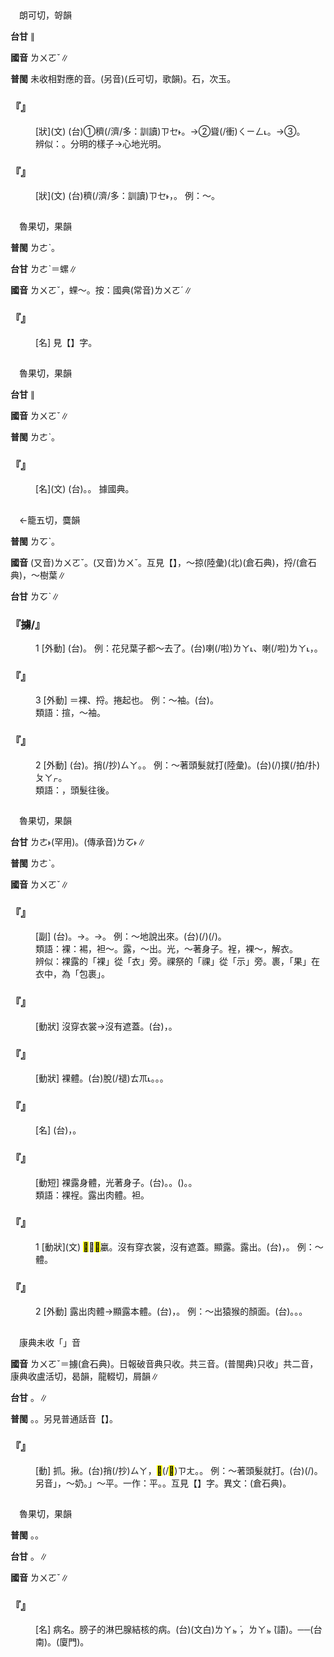 
=={{ruby|砢|ㄌㄨㄛˇ}}==

　朗可切，哿韻

'''台甘''' {{ruby|(文)|ㄌㄜˋ}}∥

'''國音''' <rt>ㄌㄨㄛˇ</rt>∥

'''普閩''' 未收相對應的音。(另音){{ruby|砢|ㄎㄜ}}(丘可切，歌韻)。石，次玉。

    

==='''『{{ruby|磊|ㄌㄟˇ}}{{ruby|砢|ㄌㄨㄛˇ}}』'''===
: [狀](文) (台)①{{ruby|石|ㄐㄧㄜㆷ ͘}}{{ruby|頭|ㄊㄠˊ}}{{ruby|仔|ㄚ}}{{ruby|誠|ㄐㄧㆩˊ}}穧(/濟/多：訓讀)<rt>ㄗㆤ˫</rt>{{ruby|/|ㄗㄨㆤ˫}}{{ruby|疊|ㄊㄚㆷ ͘}}{{ruby|高|ㄍㄨㄢˊ}}{{ruby|丌|ㆤ}}{{ruby|款|ㄎㄨㄢˋ}}{{ruby|式|ㄒㄧㆵ}}。→②聳(/衝)<rt>ㄑㄧㄥ˪</rt>{{ruby|懸|ㄍㄨㄢˊ}}{{ruby|壯|ㄗㆲ˪}}{{ruby|大|ㄉㄞ˫}}{{ruby|丌|ㆤ}}{{ruby|款|ㄎㄨㄢˋ}}。→③{{ruby|形|ㄏㄧㄥˊ}}{{ruby|容|ㄧㆲˊ}}{{ruby|一|ㄐㄧㆵ ͘}}{{ruby|個|ㆤˊ}}{{ruby|壯|ㄗㆲ˪}}{{ruby|大|ㄉㄞ˫}}{{ruby|丌|ㆤ}}{{ruby|人|ㄌㄤˊ}}{{ruby|丌|ㆤ}}{{ruby|才|ㄗㄞˊ}}{{ruby|情|ㄐㄧㄥˊ}}{{ruby|出|ㄘㄨㆵ}}{{ruby|眾|ㄐㄧㆲ˪}}{{ruby|特|ㄉㄧㆤㆶ}}{{ruby|別|ㄅㄧㄚㆵ ͘}}{{ruby|奇|ㄍㄧˊ}}{{ruby|異|ㆪ˫}}。
:辨似：{{ruby|磊|ㄌㄟˇ}}{{ruby|落|ㄌㄨㄛˋ}}。分明的樣子→心地光明。
:
    

==='''『{{ruby|砢|ㄌㄨㄛˇ}}』'''===
: [狀](文) (台){{ruby|石|ㄐㄧㄜㆷ ͘}}{{ruby|頭|ㄊㄠˊ}}{{ruby|仔|ㄚ}}穧(/濟/多：訓讀)<rt>ㄗㆤ˫</rt>{{ruby|/|ㄗㄨㆤ˫}}，{{ruby|相|ㄒㄧㄜ}}{{ruby|/|ㄙㆩ}}{{ruby|疊|ㄊㄚㆷ ͘}}{{ruby|丌|ㆤ}}{{ruby|款|ㄎㄨㄢˋ}}{{ruby|式|ㄒㄧㆵ}}。 例：{{ruby|磊|ㄌㄟˇ}}～。
    

=={{ruby|蠃|ㄌㄨㄛˇ}}==

　魯果切，果韻

'''普閩''' <rt>ㄌㄜˋ</rt>。

'''台甘''' <rt>ㄌㄜˋ</rt>{{ruby|。|ㄌㄜˊ}}＝螺∥

'''國音''' <rt>ㄌㄨㄛˇ</rt>，蜾～。按：國典(常音)<rt>ㄌㄨㄛˊ</rt>∥

    

==='''『{{ruby|蜾|ㄍㄨㄛˇ}}{{ruby|蠃|ㄌㄨㄛˇ}}』'''===
: [名] 見【{{ruby|蜾|ㄍㄨㄛˇ}}】字。
    

=={{ruby|蓏|ㄌㄨㄛˇ}}==

　魯果切，果韻

'''台甘''' {{ruby|(文)|ㄌㄜˋ}}{{ruby|。|ㄌㄛˋ}}∥

'''國音''' <rt>ㄌㄨㄛˇ</rt>∥

'''普閩''' <rt>ㄌㄜˋ</rt>。

    

==='''『{{ruby|蓏|ㄌㄨㄛˇ}}』'''===
: [名](文) (台){{ruby|古|ㄍㆦˋ}}{{ruby|時|ㄒㄧˊ}}{{ruby|指|ㄐㄧˋ}}{{ruby|瓜|ㄍㄨㆤ}}{{ruby|類|ㄌㄨㄧ˫}}{{ruby|果|ㄍㆤˋ}}{{ruby|/|ㄍㄨㆤˋ}}{{ruby|子|ㄐㄧˋ}}。{{ruby|無|ㆠㄜˊ}}{{ruby|籽|ㄐㄧˋ}}{{ruby|丌|ㆤ}}{{ruby|果|ㄍㆤˋ}}{{ruby|/|ㄍㄨㆤˋ}}{{ruby|子|ㄐㄧˋ}}。 據國典。
    

=={{ruby|擄|ㄌㄨㄛˇ}}==

　←籠五切，麌韻{{ruby|＝|ㄌㄨˇ}}

'''普閩''' <rt>ㄌㆦˋ</rt>。

'''國音''' (又音)<rt>ㄌㄨㄛˇ</rt>。(又音)<rt>ㄌㄨˇ</rt>。互見【{{ruby|擄|ㄌㄨˇ}}】，～掠{{ruby|。|ㄌㄨ}}(陸彙)(北)(倉石典)，捋/{{ruby|擄|ㄌㄨㄛ}}(倉石典)，～樹葉∥

'''台甘''' <rt>ㄌㆦˋ</rt>∥

    

==='''『擄/{{ruby|捋|ㄌㄨㄛˇ}}{{ruby|/|ㄌㄨㄛ}}』'''===
:1  [外動] (台){{ruby|<mark>&#xffeac;</mark>|ㄌㄨㆵ ͘}}。 例：花兒葉子都～去了。(台){{ruby|花|ㄏㄨㆤ}}喇(/啦)<rt>ㄌㄚ˪</rt>、{{ruby|葉|ㄏㄧㄜㆷ ͘}}喇(/啦)<rt>ㄌㄚ˪</rt>，{{ruby|攏|ㄌㆲˋ}}{{ruby|總|ㄗㆲˋ}}{{ruby|<mark>&#xffeac;</mark>|ㄌㄨㆵ ͘}}{{ruby|掉|ㄉㄧㄠ˫}}{{ruby|去|ㄎㄧ˪}}。
    

==='''『{{ruby|擄|ㄌㄨㄛˇ}}』'''===
:3  [外動] ＝裸、捋。捲起也。 例：～袖。(台){{ruby|撇|ㄅㄧㆷ ͘}}{{ruby|手|ㄑㄧㄨˋ}}{{ruby|<mark>&#xffc57;</mark>|ㆭˋ}}。
:類語：揎，～袖。
:
    

==='''『{{ruby|擄|ㄌㄨㄛˇ}}』'''===
:2  [外動] (台){{ruby|搦|ㄌㄚㆶ ͘}}。捎(/抄)<rt>ㄙㄚ</rt>。{{ruby|<mark>&#xffca6;</mark>|ㄎㄧㄨˋ}}。 例：～著頭髮就打(陸彙)。(台){{ruby|頭|ㄊㄠˊ}}{{ruby|鬃|ㄗㄤ}}{{ruby|仔|ㄚ}}{{ruby|搦|ㄌㄚㆶ ͘}}{{ruby|咧|ㄌㆤ˪}}{{ruby|著|ㄉㄧㄜㆷ}}(/{{ruby|都|ㄉㄜ˫}})撲(/拍/扑)<rt>ㄆㄚㆷ</rt>。
:類語：{{ruby|理|ㄌㄩˇ}}，頭髮往後{{ruby|理|ㄌㄩˇ}}。
:
    

=={{ruby|裸|ㄌㄨㄛˇ}}==

　魯果切，果韻

'''台甘''' <rt>ㄌㄜ˫</rt>{{ruby|。|ㄎㄜ˫}}(罕用)。(傳承音)<rt>ㄌㆦ˫</rt>∥

'''普閩''' <rt>ㄌㄜˋ</rt>。

'''國音''' <rt>ㄌㄨㄛˇ</rt>∥

    

==='''『{{ruby|赤|ㄔˋ}}{{ruby|裸|ㄌㄨㄛˇ}}{{ruby|裸|ㄌㄨㄛˇ}}』'''===
: [副] (台){{ruby|赤|ㄑㄧㄚㆷ}}{{ruby|身|ㄒㄧㄣ}}{{ruby|裸|ㄌㆦ˫}}{{ruby|體|ㄊㆤˋ}}。→{{ruby|無|ㆠㄜˊ}}{{ruby|掩|ㆰ}}{{ruby|無|ㆠㄜˊ}}{{ruby|蓋|ㄎㆰ˪}}。→{{ruby|實|ㄒㄧㆵ ͘}}{{ruby|實|ㄒㄧㆵ ͘}}{{ruby|在|ㄗㄞ˫}}{{ruby|在|ㄗㄞ˫}}。 例：～地說出來。(台){{ruby|將|ㄐㄧㆲ}}{{ruby|載|ㄉㄞ˫}}(/{{ruby|戴|ㄉㄞ˪}}){{ruby|事|ㄐㄧ˪}}(/{{ruby|事|ㄉㄞ˫}}{{ruby|情|ㄐㄧ˪}}){{ruby|完|ㄨㄢˊ}}{{ruby|完|ㄨㄢˊ}}{{ruby|全|ㄗㄨㄢˊ}}{{ruby|全|ㄗㄨㄢˊ}}{{ruby|攏|ㄌㆲˋ}}{{ruby|講|ㄍㆲˋ}}{{ruby|→|ㄍㆲ}}{{ruby|講|ㄍㆲˋ}}{{ruby|出|ㄘㄨㆵ}}{{ruby|來|·ㄌㄞˊ}}。
:類語：裸：裼，袒～。露，～出。光，～著身子。裎，裸～，解衣。
:
:辨似：裸露的「裸」從「衣」旁。祼祭的「祼」從「示」旁。裹，「果」在衣中，為「包裹」。
:
    

==='''『{{ruby|裸|ㄌㄨㄛˇ}}{{ruby|露|ㄌㄨˋ}}』'''===
: [動狀] 沒穿衣裳→沒有遮蓋。(台){{ruby|無|ㆠㄜˊ}}{{ruby|穿|ㄑㄧㄥ˫}}{{ruby|衫|ㄙㆩ}}，{{ruby|看|ㄎㄨㆩ˪}}{{ruby|現|ㄏㄧㄢ˫}}{{ruby|現|ㄏㄧㄢ˫}}。
    

==='''『{{ruby|赤|ㄔˋ}}{{ruby|裸|ㄌㄨㄛˇ}}』'''===
: [動狀] 裸體。(台)脫(/褪)<rt>ㄊㆭ˪</rt>{{ruby|裼|ㄊㆤㆷ}}{{ruby|裼|ㄊㆤㆷ}}。{{ruby|褪|ㄊㆭ˪}}{{ruby|腹|ㄅㄚㆶ}}{{ruby|裼|ㄊㆤㆷ}}。{{ruby|無|ㆠㄜˊ}}{{ruby|穿|ㄑㄧㄥ˫}}{{ruby|衫|ㄙㆩ}}{{ruby|褲|ㄎㆦ˪}}{{ruby|丌|ㆤ}}{{ruby|意|ㄧ˪}}{{ruby|思|ㄙㄨ˪}}。
    

==='''『{{ruby|裸|ㄌㄨㄛˇ}}{{ruby|麥|ㄇㄞˋ}}』'''===
: [名] (台){{ruby|一|ㄐㄧㆵ ͘}}{{ruby|種|ㄐㄧㆲˋ}}{{ruby|五|ㄫㆦˋ}}{{ruby|穀|ㄍㆦㆶ}}{{ruby|像|ㄑㄧㆫ˫}}{{ruby|/|ㄑㄧㆧ˫}}{{ruby|大|ㄉㄨㄚ˫}}{{ruby|麥|ㆠㆤㆷ ͘}}，{{ruby|穗|ㄙㄨㄧ˫}}{{ruby|無|ㆠㄜˊ}}{{ruby|芒|ㆠㄤˊ}}{{ruby|刺|ㄑㄧ˪}}{{ruby|殼|ㄎㄚㆶ}}{{ruby|好|ㄏㄜˋ}}{{ruby|剝|ㄅㄚㆶ}}{{ruby|會|ㄨㆤ˫}}{{ruby|/|ㆤ˫}}{{ruby|食|ㄐㄧㄚㆷ ͘}}{{ruby|得|ㄉㄧㆵ}}。
    

==='''『{{ruby|裸|ㄌㄨㄛˇ}}{{ruby|體|ㄊㄧˇ}}』'''===
: [動短] 裸露身體，光著身子。(台){{ruby|裸|ㄌㆦ˫}}{{ruby|體|ㄊㆤˋ}}。{{ruby|無|ㆠㄜˊ}}{{ruby|穿|ㄑㄧㄥ˫}}{{ruby|衫|ㄙㆩ}}。{{ruby|褪|ㄊㆭ˪}}({{ruby|腹|ㄅㄚㆶ}}){{ruby|裼|ㄊㆤㆷ}}。{{ruby|褪|ㄊㆭ˪}}{{ruby|光|ㄍㆭ}}{{ruby|光|ㄍㆭ}}。
:類語：裸裎。露出肉體。袒。
:
    

==='''『{{ruby|裸|ㄌㄨㄛˇ}}』'''===
:1  [動狀](文) <mark>&#xf9c41;</mark>，<mark>&#xffd53;</mark>臝。沒有穿衣裳，沒有遮蓋。顯露。露出。(台){{ruby|無|ㆠㄜˊ}}{{ruby|穿|ㄑㄧㄥ˫}}{{ruby|衫|ㄙㆩ}}{{ruby|褲|ㄎㆦ˪}}{{ruby|無|ㆠㄜˊ}}{{ruby|遮|ㆢㄧㄚ}}{{ruby|/|ㄌㄧㄚ}}{{ruby|蓋|ㄎㆰ˪}}，{{ruby|褪|ㄊㆭ˪}}{{ruby|腹|ㄅㄚㆶ}}{{ruby|裼|ㄊㆤㆷ}}。 例：～體。
    

==='''『{{ruby|裸|ㄌㄨㄛˇ}}』'''===
:2  [外動] 露出肉體→顯露本體。(台){{ruby|現|ㄏㄧㄢ˪}}{{ruby|出|ㄘㄨㆵ}}{{ruby|肉|ㄌㄧㆦㆶ}}{{ruby|體|ㄊㆤˋ}}，{{ruby|現|ㄏㄧㄢ˪}}{{ruby|出|ㄘㄨㆵ}}{{ruby|原|ㆣㄨㄢˊ}}{{ruby|形|ㄏㄧㄥˊ}}。 例：～出猿猴的顏面。(台){{ruby|猴|ㄍㄠˊ}}{{ruby|形|ㄏㄧㄥˊ}}{{ruby|攏|ㄌㆲˋ}}{{ruby|出|ㄘㄨㆵ}}{{ruby|現|ㄏㄧㄢ˫}}。{{ruby|變|ㄅㄧㄥˋ}}{{ruby|出|ㄘㄨㆵ}}{{ruby|原|ㆣㄨㄢˊ}}{{ruby|狀|ㄗㆲ˫}}。{{ruby|現|ㄏㄧㄢ˪}}{{ruby|出|ㄘㄨㆵ}}{{ruby|猴|ㄍㄠˊ}}{{ruby|相|ㄒㄧㆲ˪}}{{ruby|來|ㄌㄞˊ}}。
    

=={{ruby|捋|ㄌㄨㄛˇ}}==

　康典未收「{{ruby|捋|ㄌㄨㄛˇ}}」音

'''國音''' <rt>ㄌㄨㄛˇ</rt>＝擄(倉石典)。日報破音典只收{{ruby|(語)|ㄌㄩˇ}}{{ruby|、|ㄌㄜˋ}}。{{ruby|(文)|ㄌㄨㄛ}}共三音。(普閩典)只收{{ruby|「|ㄌㄨㄛ}}{{ruby|、|ㄌㄩˇ}}」共二音{{ruby|。|ㄌㄜˋ}}，康典收盧活切，曷韻{{ruby|。|ㄌㄩㄝˋ}}，龍輟切，屑韻∥

'''台甘''' {{ruby|(文)|ㄌㄨㄚㆵ ͘}}{{ruby|。|ㄌㄨㄚㆵ}}。{{ruby|(語)|ㄌㄨㄚㆷ ͘}}{{ruby|。|ㄌㄨㄚㆷ}}∥

'''普閩''' {{ruby|(文)|ㄌㄨㄚㆵ ͘}}。{{ruby|(白)|ㄌㄨㄚㆷ ͘}}。另見普通話音【{{ruby|捋|ㄌㄩˇ}}】。

    

==='''『{{ruby|捋|ㄌㄨㄛˇ}}』'''===
: [動] 抓。揪。(台)捎(/抄)<rt>ㄙㄚ</rt>，<mark>&#xffec5;</mark>(/<mark>&#xf9c40;</mark>)<rt>ㄗㄤ</rt>。{{ruby|搦|ㄌㄚㆶ ͘}}。 例：～著頭髮就打。(台){{ruby|頭|ㄊㄠˊ}}{{ruby|鬃|ㄗㄤ}}{{ruby|仔|ㄚ}}{{ruby|搦|ㄌㄚㆶ ͘}}{{ruby|咧|ㄌㆤ˪}}{{ruby|著|ㄉㄧㄜㆷ}}(/{{ruby|都|ㄉㄜ˫}}){{ruby|撲|ㄆㄚㆷ}}。另音{{ruby|「|ㄌㄨㄛ}}」，～奶。{{ruby|「|ㄌㄩˇ}}」～平。一作：{{ruby|理|ㄌㄩˇ}}平。{{ruby|(文)|ㄌㄜˋ}}。互見【{{ruby|<mark>&#xf95cc;</mark>|ㄌㄨㄛ}}】字。異文：{{ruby|擄|ㄌㄨㄛˇ}}(倉石典)。
    

=={{ruby|瘰|ㄌㄨㄛˇ}}==

　魯果切，果韻

'''普閩''' {{ruby|(文)|ㄌㄜˋ}}。{{ruby|(白)|ㄌㆤˋ}}。

'''台甘''' {{ruby|(文)|ㄌㄨㄧˋ}}。{{ruby|(語)|ㄌㄧˋ}}{{ruby|。|ㆠㄧˋ}}∥

'''國音''' <rt>ㄌㄨㄛˇ</rt>∥

    

==='''『{{ruby|瘰|ㄌㄨㄛˇ}}{{ruby|<mark>&#xffcaa;</mark>|ㄌㄧˋ}}』'''===
: [名] 病名。膀子的淋巴腺結核的病。(台){{ruby|瘰|ㄌㄨㄧˋ}}{{ruby|<mark>&#xffcaa;</mark>|ㄌㄧㆤㆶ ͘}}(文白){{ruby|→|ㄌㄧˋ}}<rt>ㄌㄚㆵ ͘</rt>，{{ruby|→|ㆠㄧˋ}}<rt>ㄌㄚㆵ ͘</rt>(語)。──(台南)。{{ruby|瘰|ㄌㆤˋ}}{{ruby|<mark>&#xffcaa;</mark>|ㄌㄧˋ}}(廈門)。
    
